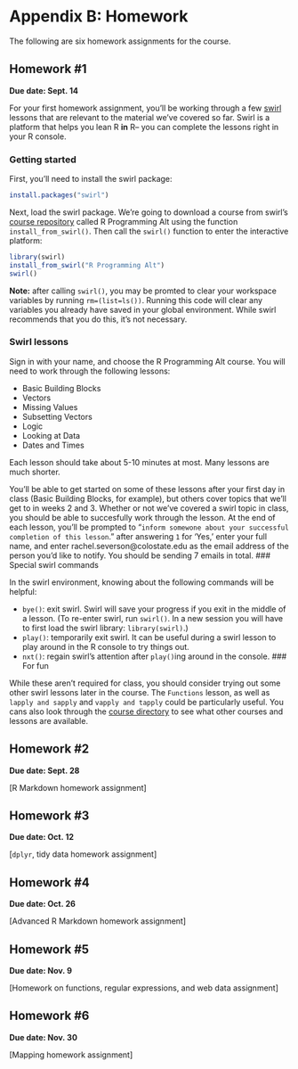 # Appendix B: Homework

The following are six homework assignments for the course. 

## Homework #1

**Due date: Sept. 14**

For your first homework assignment, you'll be working through a few [swirl](http://swirlstats.com/) lessons that are relevant to the material we've covered so far. Swirl is a platform that helps you lean R **in** R-- you can complete the lessons right in your R console. 

### Getting started  

First, you'll need to install the swirl package: 

```r
install.packages("swirl")
```

Next, load the swirl package. We're going to download a course from swirl's [course repository](https://github.com/swirldev/swirl_courses) called R Programming Alt using the function `install_from_swirl()`. Then call the `swirl()` function to enter the interactive platform: 

```r
library(swirl)
install_from_swirl("R Programming Alt")
swirl()
```

**Note:** after calling `swirl()`, you may be promted to clear your workspace variables by running `rm=(list=ls())`. Running this code will clear any variables you already have saved in your global environment. While swirl recommends that you do this, it's not necessary. 

### Swirl lessons 

Sign in with your name, and choose the R Programming Alt course. You will need to work through the following lessons: 

- Basic Building Blocks
- Vectors 
- Missing Values 
- Subsetting Vectors 
- Logic 
- Looking at Data 
- Dates and Times 

Each lesson should take about 5-10 minutes at most. Many lessons are much shorter. 

You'll be able to get started on some of these lessons after your first day in class (Basic Building Blocks, for example), but others cover topics that we'll get to in weeks 2 and 3. Whether or not we've covered a swirl topic in class, you should be able to succesfully work through the lesson. At the end of each lesson, you'll be prompted to "`inform somewone about your successful completion of this lesson`." after answering `1` for 'Yes,' enter your full name, and enter rachel.severson@colostate.edu as the email address of the person you'd like to notify. You should be sending 7 emails in total. 
### Special swirl commands 

In the swirl environment, knowing about the following commands will be helpful:

- `bye()`: exit swirl. Swirl will save your progress if you exit in the middle of a lesson. (To re-enter swirl, run `swirl()`. In a new session you will have to first load the swirl library: `library(swirl)`.)
- `play()`: temporarily exit swirl. It can be useful during a swirl lesson to play around in the R console to try things out. 
- `nxt()`: regain swirl's attention after `play()`ing around in the console. 
### For fun

While these aren't required for class, you should consider trying out some other swirl lessons later in the course. The `Functions` lesson, as well as `lapply and sapply` and `vapply and tapply` could be particularly useful. You cans also look through the [course directory](https://github.com/swirldev/swirl_courses) to see what other courses and lessons are available.  

## Homework #2

**Due date: Sept. 28**

[R Markdown homework assignment]

## Homework #3

**Due date: Oct. 12**

[`dplyr`, tidy data homework assignment]

## Homework #4

**Due date: Oct. 26**

[Advanced R Markdown homework assignment]

## Homework #5

**Due date: Nov. 9**

[Homework on functions, regular expressions, and web data assignment]

## Homework #6

**Due date: Nov. 30**

[Mapping homework assignment]